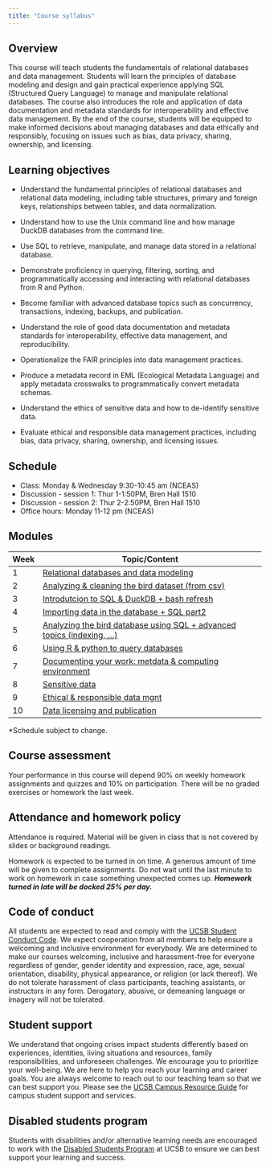 ```yaml
---
title: "Course syllabus"
---
```


## Overview

This course will teach students the fundamentals of relational databases and data management. Students will learn the principles of database modeling and design and gain practical experience applying SQL (Structured Query Language) to manage and manipulate relational databases. The course also introduces the role and application of data documentation and metadata standards for interoperability and effective data management. By the end of the course, students will be equipped to make informed decisions about managing databases and data ethically and responsibly, focusing on issues such as bias, data privacy, sharing, ownership, and licensing.

## Learning objectives

-   Understand the fundamental principles of relational databases and relational data modeling, including table structures, primary and foreign keys, relationships between tables, and data normalization.

-   Understand how to use the Unix command line and how manage DuckDB databases from the command line.

-   Use SQL to retrieve, manipulate, and manage data stored in a relational database.

-   Demonstrate proficiency in querying, filtering, sorting, and programmatically accessing and interacting with relational databases from R and Python.

-   Become familiar with advanced database topics such as concurrency, transactions, indexing, backups, and publication.

-   Understand the role of good data documentation and metadata standards for interoperability, effective data management, and reproducibility.

-   Operationalize the FAIR principles into data management practices.

-   Produce a metadata record in EML (Ecological Metadata Language) and apply metadata crosswalks to programmatically convert metadata schemas.

-   Understand the ethics of sensitive data and how to de-identify sensitive data.

-   Evaluate ethical and responsible data management practices, including bias, data privacy, sharing, ownership, and licensing issues.

## Schedule

- Class: Monday & Wednesday 9:30-10:45 am (NCEAS)
- Discussion - session 1: Thur 1-1:50PM, Bren Hall 1510
- Discussion - session 2: Thur 2-2:50PM, Bren Hall 1510
- Office hours: Monday 11-12 pm (NCEAS)


## Modules

| Week | Topic/Content                                                          |
|------|------------------------------------------------------------------------|
| 1    | [Relational databases and data modeling](modules/week01/index-01.qmd)  |
| 2    | [Analyzing & cleaning the bird dataset (from csv)](modules/week02/index-02.qmd) |
| 3    | [Introdutcion to SQL & DuckDB + bash refresh](modules/week03/index-03.qmd)            |
| 4    | [Importing data in the database + SQL part2](modules/week04/index-04.qmd)          |
| 5    | [Analyzing the bird database using SQL + advanced topics (indexing, ...)](modules/week05/index-05.qmd)   |
| 6    | [Using R & python to query databases](modules/week06/index-06.qmd)     |
| 7    | [Documenting your work: metdata & computing environment](modules/week07/index-07.qmd)|
| 8    | [Sensitive data](modules/week08/index-08.qmd)                          |
| 9    | [Ethical & responsible data mgnt](modules/week09/index-09.qmd)         |
| 10   | [Data licensing and publication](modules/week10/index-10.qmd)          |

\*Schedule subject to change.

## Course assessment

Your performance in this course will depend 90% on weekly homework assignments and quizzes and 10% on participation. There will be no graded exercises or homework the last week.

## Attendance and homework policy

Attendance is required. Material will be given in class that is not covered by slides or background readings.

Homework is expected to be turned in on time. A generous amount of time will be given to complete assignments. Do not wait until the last minute to work on homework in case something unexpected comes up. ***Homework turned in late will be docked 25% per day.***

## Code of conduct

All students are expected to read and comply with the [UCSB Student Conduct Code](http://www.sa.ucsb.edu/regulations/student-conduct-code/student-conduct-code). We expect cooperation from all members to help ensure a welcoming and inclusive environment for everybody. We are determined to make our courses welcoming, inclusive and harassment-free for everyone regardless of gender, gender identity and expression, race, age, sexual orientation, disability, physical appearance, or religion (or lack thereof). We do not tolerate harassment of class participants, teaching assistants, or instructors in any form. Derogatory, abusive, or demeaning language or imagery will not be tolerated.

## Student support

We understand that ongoing crises impact students differently based on experiences, identities, living situations and resources, family responsibilities, and unforeseen challenges. We encourage you to prioritize your well-being. We are here to help you reach your learning and career goals. You are always welcome to reach out to our teaching team so that we can best support you. Please see the [UCSB Campus Resource Guide](https://www.ucsb.edu/students) for campus student support and services.

## Disabled students program

Students with disabilities and/or alternative learning needs are encouraged to work with the [Disabled Students Program](https://dsp.sa.ucsb.edu/) at UCSB to ensure we can best support your learning and success.
